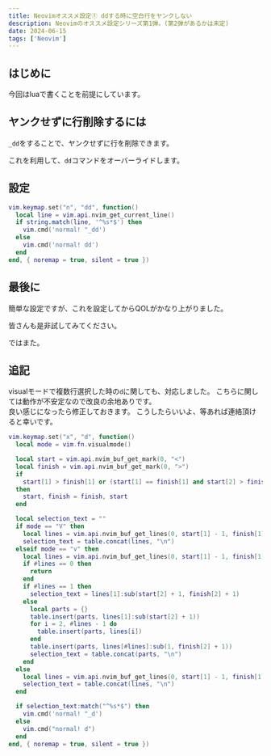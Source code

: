 ```yaml
---
title: Neovimオススメ設定① ddする時に空白行をヤンクしない
description: Neovimのオススメ設定シリーズ第1弾。(第2弾があるかは未定)
date: 2024-06-15
tags: ['Neovim']
---
```


## はじめに

今回はluaで書くことを前提にしています。

## ヤンクせずに行削除するには

`_dd`をすることで、ヤンクせずに行を削除できます。

これを利用して、`dd`コマンドをオーバーライドします。

## 設定

```lua title="init.lua"
vim.keymap.set("n", "dd", function()
  local line = vim.api.nvim_get_current_line()
  if string.match(line, '^%s*$') then
    vim.cmd('normal! "_dd')
  else
    vim.cmd('normal! dd')
  end
end, { noremap = true, silent = true })
```

## 最後に

簡単な設定ですが、これを設定してからQOLがかなり上がりました。

皆さんも是非試してみてください。

ではまた。

## 追記

visualモードで複数行選択した時の`d`に関しても、対応しました。
こちらに関しては動作が不安定なので改良の余地ありです。  
良い感じになったら修正しておきます。
こうしたらいいよ、等あれば連絡頂けると幸いです。

```lua title="init.lua"
vim.keymap.set("x", "d", function()
  local mode = vim.fn.visualmode()

  local start = vim.api.nvim_buf_get_mark(0, "<")
  local finish = vim.api.nvim_buf_get_mark(0, ">")
  if
    start[1] > finish[1] or (start[1] == finish[1] and start[2] > finish[2])
  then
    start, finish = finish, start
  end

  local selection_text = ""
  if mode == "V" then
    local lines = vim.api.nvim_buf_get_lines(0, start[1] - 1, finish[1], false)
    selection_text = table.concat(lines, "\n")
  elseif mode == "v" then
    local lines = vim.api.nvim_buf_get_lines(0, start[1] - 1, finish[1], false)
    if #lines == 0 then
      return
    end
    if #lines == 1 then
      selection_text = lines[1]:sub(start[2] + 1, finish[2] + 1)
    else
      local parts = {}
      table.insert(parts, lines[1]:sub(start[2] + 1))
      for i = 2, #lines - 1 do
        table.insert(parts, lines[i])
      end
      table.insert(parts, lines[#lines]:sub(1, finish[2] + 1))
      selection_text = table.concat(parts, "\n")
    end
  else
    local lines = vim.api.nvim_buf_get_lines(0, start[1] - 1, finish[1], false)
    selection_text = table.concat(lines, "\n")
  end

  if selection_text:match("^%s*$") then
    vim.cmd('normal! "_d')
  else
    vim.cmd("normal! d")
  end
end, { noremap = true, silent = true })
```
